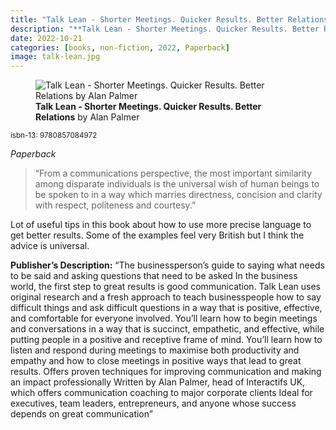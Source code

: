 ```yaml
---
title: "Talk Lean - Shorter Meetings. Quicker Results. Better Relations"
description: "**Talk Lean - Shorter Meetings. Quicker Results. Better Relations** by Alan Palmer"
date: 2022-10-21
categories: [books, non-fiction, 2022, Paperback]
image: talk-lean.jpg
---
```

![**Talk Lean - Shorter Meetings. Quicker Results. Better Relations** by Alan Palmer](talk-lean.jpg){fig-align="left"}

<sup>isbn-13: 9780857084972</sup>

*Paperback*

> "From a communications perspective, the most important similarity among disparate individuals is the universal wish of human beings to be spoken to in a way which marries directness, concision and clarity with respect, politeness and courtesy."

Lot of useful tips in this book about how to use more precise language to get better results. Some of the examples feel very British but I think the advice is universal.

**Publisher's Description:**
"The businessperson's guide to saying what needs to be said and asking
questions that need to be asked In the business world, the first step to
great results is good communication. Talk Lean uses original research and a
fresh approach to teach businesspeople how to say difficult things and ask
difficult questions in a way that is positive, effective, and comfortable
for everyone involved. You'll learn how to begin meetings and conversations
in a way that is succinct, empathetic, and effective, while putting people
in a positive and receptive frame of mind. You'll learn how to listen and
respond during meetings to maximise both productivity and empathy and how
to close meetings in positive ways that lead to great results. Offers
proven techniques for improving communication and making an impact
professionally Written by Alan Palmer, head of Interactifs UK, which offers
communication coaching to major corporate clients Ideal for executives,
team leaders, entrepreneurs, and anyone whose success depends on great
communication"